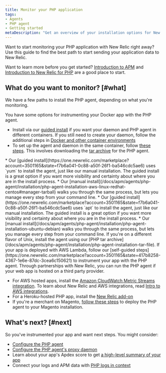 ```yaml
---
title: Monitor your PHP application
tags:
- Agents
- PHP agent
- Getting started
metaDescription: "Get an overview of your installation options for New Relic's PHP agent."
---
```


Want to start monitoring your PHP application with New Relic right away? Use this guide to find the best path to start sending your application data to New Relic.

Want to learn more before you get started? [Introduction to APM](/docs/apm/new-relic-apm/getting-started/introduction-apm) and [Introduction to New Relic for PHP](/docs/apm/agents/php-agent/getting-started/introduction-new-relic-php) are a good place to start.

## What do you want to monitor? [#what]

We have a few paths to install the PHP agent, depending on what you're monitoring.

<CollapserGroup>
<Collapser
    id="docker"
    title="App deployed in a Docker container"
>
You have some options for instrumenting your Docker app with the PHP agent.  

   * Install via our [guided install](https://one.newrelic.com/marketplace?account=3501165&state=f7b6a041-0c88-a50f-26f1-ba546cdc5ae6) if you want your daemon and PHP agent in different containers. If you still need to create your daemon, follow the additional steps in [Docker and other container environments](/docs/apm/agents/php-agent/advanced-installation/docker-other-container-environments-install-php-agent#daemon-container) 
   * To set up the agent and daemon in the same container, follow [these steps](/docs/apm/agents/php-agent/advanced-installation/docker-other-container-environments-install-php-agent#install-same-container). This involves downloading the [tar archive](/docs/apm/agents/php-agent/installation/php-agent-installation-tar-file/) for the PHP agent.

</Collapser>
<Collapser
    id="redhat-centos"
    title="App deployed with RedHat, CentOS, or AWS Linux"
>
* Our [guided install](https://one.newrelic.com/marketplace?account=3501165&state=f7b6a041-0c88-a50f-26f1-ba546cdc5ae6) uses `yum` to install the agent, just like our manual installation. The guided install is a great option if you want more visibility and certainty about where you are in the install process. 
* Our [manual install](/docs/apm/agents/php-agent/installation/php-agent-installation-aws-linux-redhat-centos#manager-tarball) walks you through the same process, but lets you manage every step from your command line.
</Collapser>
<Collapser
    id="debian-ubuntu"
    title="App deployed with Debian or Ubuntu"
>
* Our [guided install](https://one.newrelic.com/marketplace?account=3501165&state=f7b6a041-0c88-a50f-26f1-ba546cdc5ae6) uses `apt` to install the agent, just like our manual installation. The guided install is a great option if you want more visibility and certainty about where you are in the install process. 
* Our [manual install](/docs/apm/agents/php-agent/installation/php-agent-installation-ubuntu-debian) walks you through the same process, but lets you manage every step from your command line.
</Collapser>
<Collapser
    id="tar"
    title="App deployed with other Unix flavors (using tar archive)"
>
If you're on a different flavor of Unix, install the agent using our [PHP tar archive](/docs/apm/agents/php-agent/installation/php-agent-installation-tar-file).
</Collapser>
<Collapser
    id="lambda"
    title="App deployed with AWS Lambda"
>
If your app is deployed with AWS Lambda, follow our [self-guided steps](https://one.newrelic.com/marketplace?account=3501165&state=417b8258-4367-1e6e-87dc-3cea6c150621) to instrument your app with the PHP agent. 
</Collapser>
<Collapser
    id="hosting-providers"
    title="App hosted on AWS, Heroku, Magento, or other hosting providers"
>
Through partnerships with New Relic, you can run the PHP agent if your web app is hosted on a third party provider. 

* For AWS hosted apps, install the [Amazon CloudWatch Metric Streams integration](/docs/infrastructure/amazon-integrations/connect/aws-metric-stream-setup). To learn about New Relic and AWS integrations, read [Intro to AWS integrations](/docs/infrastructure/amazon-integrations/get-started/introduction-aws-integrations/).
* For a Heroku-hosted PHP app, install the [New Relic add-on](/docs/apm/agents/php-agent/advanced-installation/php-agent-heroku/#installing)
* If you're a merchant on Magento, [follow these steps](/docs/accounts/install-new-relic/partner-based-installation/log-install-new-relic-partners/#magento) to deploy the PHP agent to your Magento installation.
</Collapser>
</CollapserGroup>

## What's next? [#next]

So you've instrumented your app and want next steps. You might consider:

* [Configure the PHP agent](/docs/apm/agents/php-agent/configuration/php-agent-configuration/)
* [Configure the PHP agent's proxy daemon](/docs/apm/agents/php-agent/configuration/proxy-daemon-newreliccfg-settings/)
* Learn about your app's Apdex score to get [a high-level summary of your app](/docs/apm/apm-ui-pages/monitoring/apm-summary-page-view-transaction-apdex-usage-data/)
* Connect your logs and APM data with [PHP logs in context](/docs/logs/logs-context/configure-logs-context-php/)